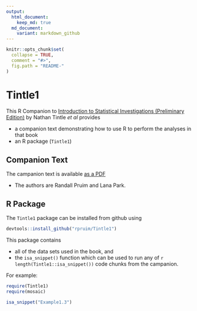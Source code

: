 ```yaml
---
output:
  html_document:
    keep_md: true
  md_document:
    variant: markdown_github
---
```


<!-- README.md is generated from README.Rmd. Please edit that file -->

```r
knitr::opts_chunk$set(
  collapse = TRUE,
  comment = "#>",
  fig.path = "README-"
)
```

Tintle1
=======



This R Companion to 
[Introduction to Statistical Investigations (Preliminary Edition)](http:://www.hope.edu/isa/) 
by Nathan Tintle *et al*
provides

 * a companion text demonstrating how to use R to perform the analyses in that book
 * an R package (`Tintle1`) 

## Companion Text

 The campanion text is available 
 [as a PDF](https://github.com/rpruim/Tintle1/blob/master/Book/Tintle1.pdf) 
 
  * The authors are Randall Pruim and Lana Park.  
 
## R Package

The `Tintle1` package can be installed from github using

```r
devtools::install_github("rpruim/Tintle1")
```

This package contains 

  * all of the data sets used in the book, and 
  * the `isa_snippet()` function which can be used to run any of 
`r length(Tintle1::isa_snippet())` code chunks from the campanion.  

For example:

```r
require(Tintle1)
require(mosaic)
```
```r
isa_snippet("Example1.3")
```

